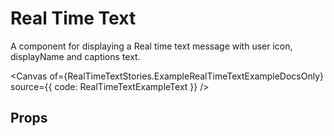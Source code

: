 
<Meta of={RealTimeTextStories} />

# Real Time Text

A component for displaying a Real time text message with user icon, displayName and captions text.

<Canvas of={RealTimeTextStories.ExampleRealTimeTextExampleDocsOnly} source={{ code: RealTimeTextExampleText }} />

## Props

<ArgTypes of={RealTimeText} />
